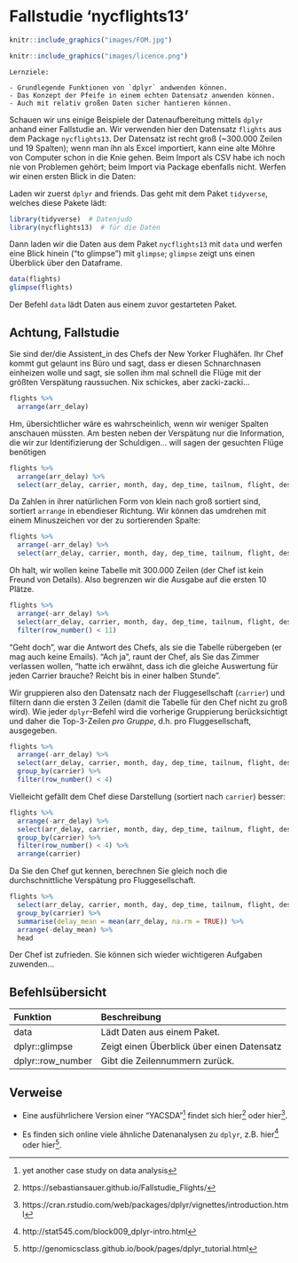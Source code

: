 



# Fallstudie 'nycflights13'


```r
knitr::include_graphics("images/FOM.jpg")
```

```r
knitr::include_graphics("images/licence.png")
```


```block2
Lernziele:

- Grundlegende Funktionen von `dplyr` andwenden können.
- Das Konzept der Pfeife in einem echten Datensatz anwenden können.
- Auch mit relativ großen Daten sicher hantieren können.

```


Schauen wir uns einige Beispiele der Datenaufbereitung mittels `dplyr` anhand einer Fallstudie an. Wir verwenden hier den Datensatz `flights` aus dem Package `nycflights13`. Der Datensatz ist recht groß (~300.000 Zeilen und 19 Spalten); wenn man ihn als Excel importiert, kann eine alte Möhre von Computer schon in die Knie gehen. Beim Import als CSV habe ich noch nie von Problemen gehört; beim Import via Package ebenfalls nicht. Werfen wir einen ersten Blick in die Daten:

Laden wir zuerst `dplyr` and friends. Das geht mit dem Paket `tidyverse`, welches diese Pakete lädt:

```r
library(tidyverse)  # Datenjudo
library(nycflights13)  # für die Daten
```


Dann laden wir die Daten aus dem Paket `nycflights13` mit `data` und werfen eine Blick hinein ("to glimpse") mit `glimpse`; `glimpse` zeigt uns einen Überblick über den Dataframe.

```r
data(flights)
glimpse(flights)
```

Der Befehl `data` lädt Daten aus einem zuvor gestarteten Paket. 

## Achtung, Fallstudie

Sie sind der/die Assistent_in des Chefs der New Yorker Flughäfen. Ihr Chef kommt gut gelaunt ins Büro und sagt, dass er diesen Schnarchnasen einheizen wolle und sagt, sie sollen ihm mal schnell die Flüge mit der größten Verspätung raussuchen. Nix schickes, aber zacki-zacki...

```r
flights %>% 
  arrange(arr_delay)
```

Hm, übersichtlicher wäre es wahrscheinlich, wenn wir weniger Spalten anschauen müssten. Am besten neben der Verspätung nur die Information, die wir zur Identifizierung der Schuldigen... will sagen der gesuchten Flüge benötigen

```r
flights %>% 
  arrange(arr_delay) %>% 
  select(arr_delay, carrier, month, day, dep_time, tailnum, flight, dest)
```

Da Zahlen in ihrer natürlichen Form von klein nach groß sortiert sind, sortiert `arrange` in ebendieser Richtung. Wir können das umdrehen mit einem Minuszeichen vor der zu sortierenden Spalte:

```r
flights %>% 
  arrange(-arr_delay) %>% 
  select(arr_delay, carrier, month, day, dep_time, tailnum, flight, dest)
```

<!-- Eine kleine Zugabe: Mit dem Befehl `knitr::kable` kann man einen Dataframe automatisch in eine (einigermaßen) schöne Tabelle ausgeben lassen. -->

Oh halt, wir wollen keine Tabelle mit 300.000 Zeilen (der Chef ist kein Freund von Details). Also begrenzen wir die Ausgabe auf die ersten 10 Plätze.

```r
flights %>% 
  arrange(-arr_delay) %>% 
  select(arr_delay, carrier, month, day, dep_time, tailnum, flight, dest) %>% 
  filter(row_number() < 11) 
```

"Geht doch", war die Antwort des Chefs, als sie die Tabelle rübergeben (er mag auch keine Emails). "Ach ja", raunt der Chef, als Sie das Zimmer verlassen wollen, "hatte ich erwähnt, dass ich die gleiche Auswertung für jeden Carrier brauche? Reicht bis in einer halben Stunde".

Wir gruppieren also den Datensatz nach der Fluggesellschaft (`carrier`) und filtern dann  die ersten 3 Zeilen (damit die Tabelle für den Chef nicht zu groß wird). Wie jeder `dplyr`-Befehl wird die vorherige Gruppierung berücksichtigt und daher die Top-3-Zeilen *pro Gruppe*, d.h. pro Fluggesellschaft, ausgegeben.

```r
flights %>% 
  arrange(-arr_delay) %>% 
  select(arr_delay, carrier, month, day, dep_time, tailnum, flight, dest) %>% 
  group_by(carrier) %>% 
  filter(row_number() < 4) 
```

Vielleicht gefällt dem Chef diese Darstellung (sortiert nach `carrier`) besser:

```r
flights %>% 
  arrange(-arr_delay) %>% 
  select(arr_delay, carrier, month, day, dep_time, tailnum, flight, dest) %>% 
  group_by(carrier) %>% 
  filter(row_number() < 4) %>% 
  arrange(carrier)
```

Da Sie den Chef gut kennen, berechnen Sie gleich noch die durchschnittliche Verspätung pro Fluggesellschaft.

```r
flights %>% 
  select(arr_delay, carrier, month, day, dep_time, tailnum, flight, dest) %>% 
  group_by(carrier) %>% 
  summarise(delay_mean = mean(arr_delay, na.rm = TRUE)) %>% 
  arrange(-delay_mean) %>% 
  head
```

Der Chef ist zufrieden. Sie können sich wieder wichtigeren Aufgaben zuwenden...



## Befehlsübersicht


Funktion             Beschreibung
-----------------    -------------
data                 Lädt Daten aus einem Paket.
dplyr::glimpse       Zeigt einen Überblick über einen Datensatz
dplyr::row_number    Gibt die Zeilennummern zurück.



## Verweise

- Eine ausführlichere Version einer "YACSDA"^[yet another case study on data analysis] findet sich hier^[https://sebastiansauer.github.io/Fallstudie_Flights/] oder hier^[https://cran.rstudio.com/web/packages/dplyr/vignettes/introduction.html].

- Es finden sich online viele ähnliche Datenanalysen zu `dplyr`, z.B. hier^[http://stat545.com/block009_dplyr-intro.html] oder hier^[http://genomicsclass.github.io/book/pages/dplyr_tutorial.html].


